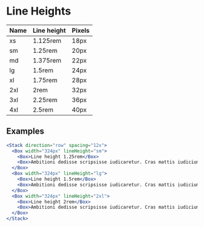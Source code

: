 
# Line Heights

<ThemeParser theme="lineHeights" />

| Name | Line height   | Pixels |
| ---- | ------------  | ------ |
| xs   | 1.125rem      | 18px   |
| sm   | 1.25rem       | 20px   |
| md   | 1.375rem      | 22px   |
| lg   | 1.5rem        | 24px   |
| xl   | 1.75rem       | 28px   |
| 2xl  | 2rem          | 32px   |
| 3xl  | 2.25rem       | 36px   |
| 4xl  | 2.5rem        | 40px   |

## Examples

```jsx
<Stack direction="row" spacing="12x">
  <Box width="324px" lineHeight="sm">
    <Box>Line height 1.25rem</Box>
    <Box>Ambitioni dedisse scripsisse iudicaretur. Cras mattis iudicium purus sit amet fermentum. Donec sed odio operae, eu vulputate felis rhoncus.</Box>
  </Box>
  <Box width="324px" lineHeight="lg">
    <Box>Line height 1.5rem</Box>
    <Box>Ambitioni dedisse scripsisse iudicaretur. Cras mattis iudicium purus sit amet fermentum. Donec sed odio operae, eu vulputate felis rhoncus.</Box>
  </Box>
  <Box width="324px" lineHeight="2xl">
    <Box>Line height 2rem</Box>
    <Box>Ambitioni dedisse scripsisse iudicaretur. Cras mattis iudicium purus sit amet fermentum. Donec sed odio operae, eu vulputate felis rhoncus.</Box>
  </Box>
</Stack>
```
